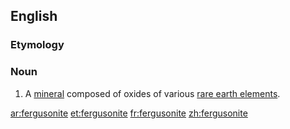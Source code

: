==English==

===Etymology===
{{suffix|Ferguson|ite|lang=en}}

===Noun===
{{en-noun}}
{{wikipedia}}

# A [[mineral]] composed of oxides of various [[rare earth element]]s.

[[ar:fergusonite]]
[[et:fergusonite]]
[[fr:fergusonite]]
[[zh:fergusonite]]